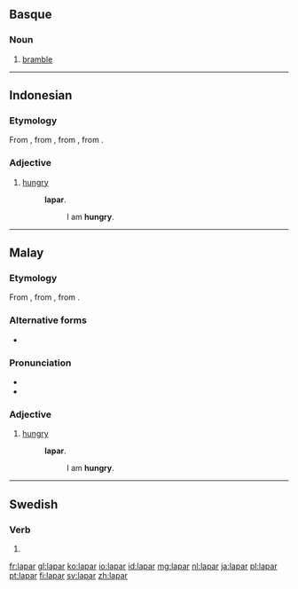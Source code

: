 ==Basque==

===Noun===
{{head|eu|noun}}

# [[bramble]]

----

==Indonesian==

===Etymology===
From {{etyl|ms|id}} {{term|lapar|lang=ms}}, from {{proto|poz-mly-pro|lapar|lang=id}}, from {{proto|pqw-pro|lapaʀ|lang=id}}, from {{proto|poz-pro|lapaʀ|lang=id}}.

===Adjective===
{{head|id|adjective}}

# [[hungry]] {{gloss|affected by hunger; desirous of food}}
#: {{l|id|saya|Saya}} '''lapar'''.
#:: I am '''hungry'''.

----

==Malay==

===Etymology===
From {{proto|poz-mly-pro|lapar|lang=ms}}, from {{proto|pqw-pro|lapaʀ|lang=ms}}, from {{proto|poz-pro|lapaʀ|lang=ms}}.

===Alternative forms===
* {{l|ms|لاڤر|sc=Arab}}

===Pronunciation===
* {{IPA|/lapa(r)/|lang=ms}}
* {{rhymes|apa(r)|pa(r)|a(r)|lang=ms}}

===Adjective===
{{head|ms|adjective|Jawi spelling|'''{{l|ms|لاڤر|sc=Arab}}'''}}

# [[hungry]] {{gloss|affected by hunger; desirous of food}}
#: {{l|ms|saya|Saya}} '''lapar'''.
#:: I am '''hungry'''.

----

==Swedish==

===Verb===
{{head|sv|verb form}}

# {{sv-verb-form-pre|lapa}}

[[fr:lapar]]
[[gl:lapar]]
[[ko:lapar]]
[[io:lapar]]
[[id:lapar]]
[[mg:lapar]]
[[nl:lapar]]
[[ja:lapar]]
[[pl:lapar]]
[[pt:lapar]]
[[fi:lapar]]
[[sv:lapar]]
[[zh:lapar]]